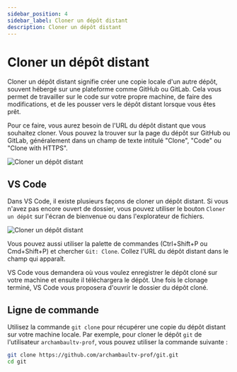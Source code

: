 ```yaml
---
sidebar_position: 4
sidebar_label: Cloner un dépôt distant
description: Cloner un dépôt distant
---
```


# Cloner un dépôt distant

Cloner un dépôt distant signifie créer une copie locale d'un autre dépôt,
souvent hébergé sur une plateforme comme GitHub ou GitLab. Cela vous permet de
travailler sur le code sur votre propre machine, de faire des modifications,
et de les pousser vers le dépôt distant lorsque vous êtes prêt.

Pour ce faire, vous aurez besoin de l'URL du dépôt distant que vous souhaitez
cloner. Vous pouvez la trouver sur la page du dépôt sur GitHub ou GitLab,
généralement dans un champ de texte intitulé "Clone", "Code" ou "Clone with
HTTPS".

![Cloner un dépôt distant](/img/clone_url.png)


## VS Code

Dans VS Code, il existe plusieurs façons de cloner un dépôt distant. Si vous n'avez pas
encore ouvert de dossier, vous pouvez utiliser le bouton `Cloner un dépôt` sur
l'écran de bienvenue ou dans l'explorateur de fichiers.

![Cloner un dépôt distant](/img/vscode_git_clone.png)

Vous pouvez aussi utiliser la palette de commandes (Ctrl+Shift+P ou Cmd+Shift+P)
et chercher `Git: Clone`. Collez l'URL du dépôt distant dans le champ qui apparaît.

VS Code vous demandera où vous voulez enregistrer le dépôt cloné sur votre machine et ensuite
il téléchargera le dépôt. Une fois le clonage terminé, VS Code vous proposera
d'ouvrir le dossier du dépôt cloné.

## Ligne de commande

Utilisez la commande `git clone` pour récupérer une copie du dépôt distant sur
votre machine locale. Par exemple, pour cloner le dépôt `git` de l'utilisateur
`archambaultv-prof`, vous pouvez utiliser la commande suivante :

```bash
git clone https://github.com/archambaultv-prof/git.git
cd git
```
